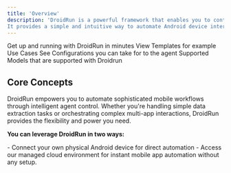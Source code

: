```yaml
---
title: 'Overview'
description: 'DroidRun is a powerful framework that enables you to control Android devices through an LLM agent.
It provides a simple and intuitive way to automate Android device interactions using natural language commands.'
---
```


<CardGroup cols={2}>
  <Card title="Quickstart" icon="rocket" href="/v3/quickstart">
    Get up and running with DroidRun in minutes
  </Card>
    <Card title="Guides" icon="code" href="/v3/guides">
   View Templates for example Use Cases
  </Card>
  <Card title="Agent Settings" icon="robot" href="/v3/concepts/agent">
   See Configurations you can take for to the agent
  </Card>
    <Card title="Supported LLMs" icon="brain" href="/v3/concepts/models">
   Supported Models that are supported with Droidrun
  </Card>
</CardGroup>

## Core Concepts

DroidRun empowers you to automate sophisticated mobile workflows through intelligent agent control. Whether you're handling simple data extraction tasks or orchestrating complex multi-app interactions, DroidRun provides the flexibility and power you need.

**You can leverage DroidRun in two ways:**

<CardGroup cols={2}>
<Card icon="monitor-smartphone" title="Physical Device" href="/v3/quickstart" arrow>
 - Connect your own physical Android device for direct automation
</Card>
<Card icon="cloud" title="Cloud Environment" href="https://droidrun.ai/cloud">
 - Access our managed cloud environment for instant mobile app automation without any setup.
</Card>
</CardGroup>
